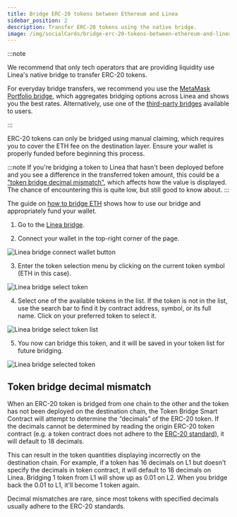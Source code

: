 ```yaml
---
title: Bridge ERC-20 tokens between Ethereum and Linea
sidebar_position: 2
description: Transfer ERC-20 tokens using the native bridge.
image: /img/socialCards/bridge-erc-20-tokens-between-ethereum-and-linea.jpg
---
```


:::note

We recommend that only tech operators that are providing liquidity use Linea's native bridge to 
transfer ERC-20 tokens.

For everyday bridge transfers, we recommend you use the
[MetaMask Portfolio bridge](https://portfolio.metamask.io/bridge), which aggregates bridging options
across Linea and shows you the best rates. Alternatively, use one of the
[third-party bridges](https://bridge.linea.build/) available to users.

:::

ERC-20 tokens can only be bridged using manual claiming, which
requires you to cover the ETH fee on the destination layer. Ensure your wallet is properly funded
before beginning this process.

:::note
If you're bridging a token to Linea that hasn't been deployed before and you see a difference in the
transferred token amount, this could be a
["token bridge decimal mismatch"](#token-bridge-decimal-mismatch), which affects how
the value is displayed. The chance of encountering this is quite low, but still good to know about.
:::

The guide on [how to bridge ETH](./how-to-bridge-eth.mdx) shows how to use our bridge
and appropriately fund your wallet.

1. Go to the [Linea bridge](https://bridge.linea.build/).

2. Connect your wallet in the top-right corner of the page.

<div class="center-container">
  <div class="img-medium">
    <img
      src="/img/article_images/Use_Linea/Bridge_your_tokens/How_to_bridge_ERC20_tokens_between_Ethereum_and_Linea/Linea_Bridge_connect_wallet_button.png"
      alt="Linea bridge connect wallet button"
    />
  </div>
</div>

3. Enter the token selection menu by clicking on the current token symbol (ETH in this case).

<div class="center-container">
  <div class="img-medium">
    <img
      src="/img/article_images/Use_Linea/Bridge_your_tokens/How_to_bridge_ERC20_tokens_between_Ethereum_and_Linea/Linea_Bridge_select_token.png"
      alt="Linea bridge select token"
    />
  </div>
</div>

4. Select one of the available tokens in the list. If the token is not in the list, use the search
bar to find it by contract address, symbol, or its full name. Click on your preferred token to 
select it.

<div class="center-container">
  <div class="img-medium">
    <img
      src="/img/article_images/Use_Linea/Bridge_your_tokens/How_to_bridge_ERC20_tokens_between_Ethereum_and_Linea/Linea_Bridge_select_token_list.png"
      alt="Linea bridge select token list"
    />
  </div>
</div>

5. You now can bridge this token, and it will be saved in your token list for future bridging.

<div class="center-container">
  <div class="img-medium">
    <img
      src="/img/article_images/Use_Linea/Bridge_your_tokens/How_to_bridge_ERC20_tokens_between_Ethereum_and_Linea/Linea_Bridge_selected_token.png"
      alt="Linea bridge selected token"
    />
  </div>
</div>

## Token bridge decimal mismatch

When an ERC-20 token is bridged from one chain to the other and the token has not been deployed on 
the destination chain, the Token Bridge Smart Contract will attempt to determine the “decimals” of 
the ERC-20 token. If the decimals cannot be determined by reading the origin ERC-20 token contract 
(e.g. a token contract does not adhere to the [ERC-20 standard](https://ethereum.org/en/developers/docs/standards/tokens/erc-20/)), 
it will default to 18 decimals.

This can result in the token quantities displaying incorrectly on the destination chain. For example, 
if a token has 16 decimals on L1 but doesn't specify the decimals in token contract, it will 
default to 18 decimals on Linea. Bridging 1 token from L1 will show up as 0.01 on L2. When you 
bridge back the 0.01 to L1, it'll become 1 token again.

Decimal mismatches are rare, since most tokens with specified decimals usually adhere to the ERC-20 
standards.

